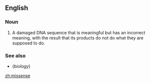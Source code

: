 ==English==

===Noun===
{{en-noun|~}}

# {{label|en|biology}} A damaged DNA sequence that is meaningful but has an incorrect meaning, with the result that its products do not do what they are supposed to do.

===See also===
* {{l|en|nonsense}} (''biology'')

[[zh:missense]]